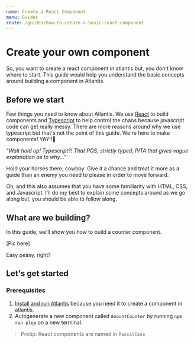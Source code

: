 ```yaml
---
name: Create a React Component
menu: Guides
route: /guides/how-to-create-a-basic-react-component
---
```


# Create your own component

<Text variation="intro">
  So, you want to create a react component in atlantis but, you don't know where
  to start. This guide would help you understand the basic concepts around
  building a component in Atlantis.
</Text>

## Before we start

Few things you need to know about Atlantis. We use [React](https://reactjs.org/)
to build components and [Typescript](https://www.typescriptlang.org/) to help
control the chaos because javascript code can get really messy. There are more
reasons around why we use typescript but that's not the point of this guide.
We're here to make components! YAY!!🎉

_"Wait hold up! Typescript?! That POS, strictly typed, PITA that gives vague
explanation as to why..."_

Hold your horses there, cowboy. Give it a chance and treat it more as a guide
than an enemy you need to please in order to move forward.

Oh, and this also assumes that you have some familiarity with HTML, CSS, and
Javascript. I'll do my best to explain some concepts around as we go along but,
you should be able to follow along.

## What are we building?

In this guide, we'll show you how to build a counter component.

[Pic here]

Easy peasy, right?

## Let's get started

### Prerequisites

1. [Install and run Atlantis](/#development) because you need it to create a
   component in atlantis.
2. Autogenerate a new component called `AmountCounter` by running `npm run plop`
   on a new terminal.

> Protip: React components are named in `PascalCase`
